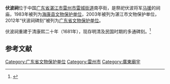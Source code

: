 {{coord|20|54|18|N|110|05|23|E|scale:10000|display=title}}
{{文物保护单位
|名称 = 伏波祠碑刻
|图片 = Leizhou Fubo Ci 2014.02.27 14-51-26.jpg
|级别 = 省级文物保护单位
|省名 = 广东省
|所在 = [[雷州市|雷州市]][[雷城街道|雷城街道]]
|分类 = 石窟寺及石刻
|时代 = 明-民国
|编号 = 7-64
|登录 = 2012年10月20日
}}
'''伏波祠'''位于中国[[广东省|广东省]][[湛江市|湛江市]][[雷州市|雷州市]][[雷城街道|雷城街道]]南亭街，是祭祀伏波将军[[马援|马援]]的祠庙，1983年被列为[[海康县文物保护单位|海康县文物保护单位]]，2003年被列为湛江市文物保护单位，2012年“伏波祠碑刻”被列为[[广东省文物保护单位|广东省文物保护单位]]。

伏波祠重建于清康熙二十年（1681年），现存明清及民国时期的多通碑刻。<ref>{{Cite web |url=http://www.yuexw.com/a/20080813/1189.htm |title=雷州伏波祠 |access-date=2015-02-25 |archive-url=https://web.archive.org/web/20150225094448/http://www.yuexw.com/a/20080813/1189.htm |archive-date=2015-02-25 |dead-url=yes }}</ref>

{{Gallery
|width = 300
|height = 
|lines = 1
|File:Leizhou Fubo Ci 2014.02.27 14-49-36.jpg|山门
|File:Leizhou Fubo Ci 2014.02.27 14-52-57.jpg|大殿
|File:Leizhou Fubo Ci 2014.02.27 14-53-25.jpg|厢房的碑刻
|File:Leizhou Fubo Ci 2014.02.27 14-54-10.jpg|厢房的碑刻
}}

==参考文献==
{{commonscat|Fubo Temple (Leizhou)}}
{{reflist}}

{{湛江市境内的广东省文物保护单位}}

{{DEFAULTSORT:F}}
[[Category:广东省文物保护单位|Category:广东省文物保护单位]]
[[Category:雷州市|Category:雷州市]]
[[Category:廣東廟宇|Category:廣東廟宇]]